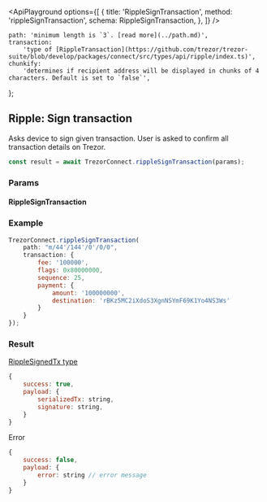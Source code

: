 

<ApiPlayground
    options={[
        {
            title: 'RippleSignTransaction',
            method: 'rippleSignTransaction',
            schema: RippleSignTransaction,
        },
    ]}
/>

    path: 'minimum length is `3`. [read more](../path.md)',
    transaction:
        'type of [RippleTransaction](https://github.com/trezor/trezor-suite/blob/develop/packages/connect/src/types/api/ripple/index.ts)',
    chunkify:
        'determines if recipient address will be displayed in chunks of 4 characters. Default is set to `false`',
};

## Ripple: Sign transaction

Asks device to sign given transaction. User is asked to confirm all transaction
details on Trezor.

```javascript
const result = await TrezorConnect.rippleSignTransaction(params);
```

### Params

#### RippleSignTransaction

<ParamsTable schema={RippleSignTransaction} descriptions={paramDescriptions} />

### Example

```javascript
TrezorConnect.rippleSignTransaction(
    path: "m/44'/144'/0'/0/0",
    transaction: {
        fee: '100000',
        flags: 0x80000000,
        sequence: 25,
        payment: {
            amount: '100000000',
            destination: 'rBKz5MC2iXdoS3XgnNSYmF69K1Yo4NS3Ws'
        }
    }
});
```

### Result

[RippleSignedTx type](https://github.com/trezor/trezor-suite/blob/develop/packages/connect/src/types/api/ripple/index.ts)

```javascript
{
    success: true,
    payload: {
        serializedTx: string,
        signature: string,
    }
}
```

Error

```javascript
{
    success: false,
    payload: {
        error: string // error message
    }
}
```
